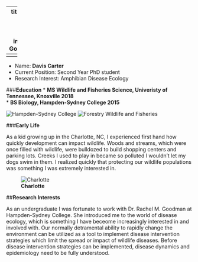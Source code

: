 
---
title: "Who am I? How did I get here?"
output: 
 html_document:
    includes:
       in_header: GoogleAnalytics.Rhtml
---
<!-- blank line -->
----
* Name: **Davis Carter**    
* Current Position: Second Year PhD student    
* Research Interest: Amphibian Disease Ecology   


###**Education**
* **MS Wildlife and Fisheries Science, Univeristy of Tennessee, Knoxville 2018**   
* **BS Biology, Hampden-Sydney College 2015**  

![**Hampden-Sydney College**](https://raw.githubusercontent.com/EDavisCarter/DavisCarterWebsite/master/H-SC.png)
![**Forestry Wildlife and Fisheries**](https://raw.githubusercontent.com/EDavisCarter/DavisCarterWebsite/master/FWFlogo.png)  

###**Early Life** 

As a kid growing up in the Charlotte, NC, I experienced first hand how quickly development can impact wildlife. Woods and streams, which were once filled with wildlife, were bulldozed to build shopping centers and parking lots. Creeks I used to play in became so polluted I wouldn't let my dogs swim in them. I realized quickly that protecting our wildlife populations was something I was extremely interested in. 

![**Charlotte**](https://raw.githubusercontent.com/EDavisCarter/DavisCarterWebsite/master/Charlotte.jpg)
      

##**Research Interests**

As an undergraduate I was fortunate to work with Dr. Rachel M. Goodman at Hampden-Sydney College. She introduced me to the world of disease ecology, which is something I have beceome increasingly interested in and involved with. Our normally detramental ability to rapidly change the environment can be utilized as a tool to implement disease intervention strategies which limit the spread or impact of wildlife diseases. Before disease intervention strategies can be implemented, disease dynamics and epidemiology need to be fully understood.


